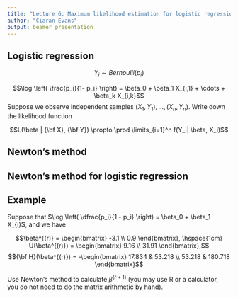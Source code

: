 ```yaml
---
title: "Lecture 6: Maximum likelihood estimation for logistic regression"
author: "Ciaran Evans"
output: beamer_presentation
---
```


## Logistic regression

$$Y_i \sim Bernoulli(p_i)$$

$$\log \left( \frac{p_i}{1- p_i} \right) = \beta_0 + \beta_1 X_{i,1} + \cdots + \beta_k X_{i,k}$$
Suppose we observe independent samples $(X_1, Y_1),...,(X_n, Y_n)$. Write down the likelihood function

$$L(\beta | {\bf X}, {\bf Y}) \propto \prod \limits_{i=1}^n f(Y_i| \beta, X_i)$$


## Newton's method

## Newton's method for logistic regression

## Example

Suppose that $\log \left( \dfrac{p_i}{1 - p_i} \right) = \beta_0 + \beta_1 X_{i}$, and we have

$$\beta^{(r)} = \begin{bmatrix} -3.1 \\ 0.9 \end{bmatrix}, \hspace{1cm} U(\beta^{(r)}) = \begin{bmatrix} 9.16 \\ 31.91 \end{bmatrix},$$
$${\bf H}(\beta^{(r)}) = -\begin{bmatrix} 17.834 & 53.218 \\ 53.218 & 180.718 \end{bmatrix}$$

Use Newton's method to calculate $\beta^{(r + 1)}$ (you may use R or a calculator, you do not need to do the matrix arithmetic by hand).